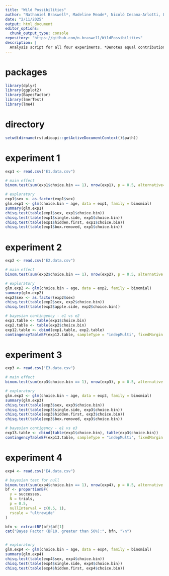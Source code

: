 ```yaml
---
title: "Wild Possibilities"
author: "Nathaniel Braswell*, Madeline Meade*, Nicolò Cesana-Arlotti, Laurie Santos"
date: "2/11/2025"
output: html_document
editor_options: 
  chunk_output_type: console
repository: "https://github.com/n-braswell/WildPossibilities"
description: |
  Analysis script for all four experiments. *Denotes equal contribution. Direct questions to            nathaniel.braswell@yale.edu
---
```


# packages
```r
library(dplyr)
library(ggplot2)
library(BayesFactor)
library(lmerTest)
library(lme4)
```

# directory
```r
setwd(dirname(rstudioapi::getActiveDocumentContext()$path))
```

# experiment 1
```r
exp1 <- read.csv("E1.data.csv")

# main effect
binom.test(sum(exp1$choice.bin == 1), nrow(exp1), p = 0.5, alternative="greater")

# exploratory
exp1$sex <- as.factor(exp1$sex)
glm.exp1 <- glm(choice.bin ~ age, data = exp1, family = binomial)
summary(glm.exp1)
chisq.test(table(exp1$sex, exp1$choice.bin))
chisq.test(table(exp1$single.side, exp1$choice.bin))
chisq.test(table(exp1$hidden.first, exp1$choice.bin))
chisq.test(table(exp1$box.removed, exp1$choice.bin))
```


# experiment 2
```r
exp2 <- read.csv("E2.data.csv")

# main effect
binom.test(sum(exp2$choice.bin == 1), nrow(exp2), p = 0.5, alternative = "greater")

# exploratory
glm.exp2 <- glm(choice.bin ~ age, data = exp2, family = binomial)
summary(glm.exp2)
exp2$sex <- as.factor(exp2$sex)
chisq.test(table(exp2$sex, exp2$choice.bin))
chisq.test(table(exp2$apple.side, exp2$choice.bin))

# bayesian contingency - e1 vs e2
exp1.table <- table(exp1$choice.bin)
exp2.table <- table(exp2$choice.bin)
exp12.table <- cbind(exp1.table, exp2.table)
contingencyTableBF(exp12.table, sampleType = "indepMulti", fixedMargin = "rows")
```


# experiment 3
```r
exp3 <- read.csv("E3.data.csv")

# main effect
binom.test(sum(exp3$choice.bin == 1), nrow(exp3), p = 0.5, alternative = "greater")

# exploratory
glm.exp3 <- glm(choice.bin ~ age, data = exp3, family = binomial)
summary(glm.exp3)
chisq.test(table(exp3$sex, exp3$choice.bin))
chisq.test(table(exp3$single.side, exp3$choice.bin))
chisq.test(table(exp3$hidden.first, exp3$choice.bin))
chisq.test(table(exp3$box.removed, exp3$choice.bin))

# bayesian contigency - e1 vs e3
exp13.table <- cbind(table(exp1$choice.bin), table(exp3$choice.bin))
contingencyTableBF(exp13.table, sampleType = "indepMulti", fixedMargin = "rows")
```

# experiment 4
```r
exp4 <- read.csv("E4.data.csv")

# bayesian test for null
binom.test(sum(exp4$choice.bin == 1), nrow(exp4), p = 0.5, alternative = "greater")
bf <- proportionBF(
  y = successes,
  N = trials,
  p = 0.5,
  nullInterval = c(0.5, 1),  
  rscale = "ultrawide"
)

bfn <- extractBF(bf)$bf[1]
cat("Bayes Factor (BF10, greater than 50%):", bfn, "\n")


# exploratory
glm.exp4 <- glm(choice.bin ~ age, data = exp4, family = binomial)
summary(glm.exp4)
chisq.test(table(exp4$sex, exp4$choice.bin))
chisq.test(table(exp4$single.side, exp4$choice.bin))
chisq.test(table(exp4$hidden.first, exp4$choice.bin))
```


